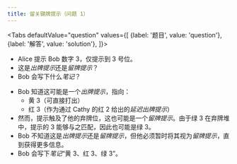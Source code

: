 ```yaml
---
title: 留关键牌提示（问题 1）
---
```



<BeginnersGuideProgress id="critical-save-question-1" />

<Tabs
  defaultValue="question"
  values={[
    {label: '题目', value: 'question'},
    {label: '解答', value: 'solution'},
  ]}>
<TabItem value="question">

- Alice 提示 Bob 数字 3，仅提示到 3 号位。
- 这是*出牌提示*还是*留牌提示*？
- Bob 会写下什么*笔记*？

</TabItem>
<TabItem value="solution">

- Bob 知道这可能是一个*出牌提示*，指向：
  - 黄 3（可直接打出）
  - 红 3（作为通过 Cathy 的红 2 给出的*延迟出牌提示*）
- 然而，提示触及了他的弃牌位，这也可能是一个*留牌提示*。由于绿 3 在弃牌堆中，提示的 3 能够与之匹配，因此也可能是绿 3。
- Bob 不知道这是*出牌提示*还是*留牌提示*，但他必须暂时将其视为*留牌提示*，直到获得更多信息。
- Bob 会写下*笔记*“黄 3、红 3、绿 3”。

</TabItem>
</Tabs>

<CriticalSaveQuestion1 />
